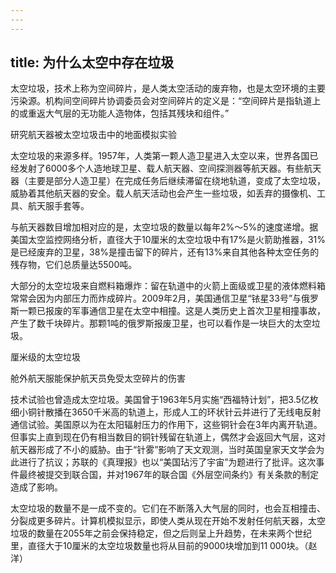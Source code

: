 ```yaml
---
---
---
```

title: 为什么太空中存在垃圾
---




太空垃圾，技术上称为空间碎片，是人类太空活动的废弃物，也是太空环境的主要污染源。机构间空间碎片协调委员会对空间碎片的定义是：“空间碎片是指轨道上的或重返大气层的无功能人造物体，包括其残块和组件。”

研究航天器被太空垃圾击中的地面模拟实验



太空垃圾的来源多样。1957年，人类第一颗人造卫星进入太空以来，世界各国已经发射了6000多个人造地球卫星、载人航天器、空间探测器等航天器。有些航天器（主要是部分人造卫星）在完成任务后继续滞留在绕地轨道，变成了太空垃圾，威胁着其他航天器的安全。载人航天活动也会产生一些垃圾，如丢弃的摄像机、工具、航天服手套等。

与航天器数目增加相对应的是，太空垃圾的数量以每年2%～5%的速度递增。据美国太空监控网络分析，直径大于10厘米的太空垃圾中有17%是火箭助推器，31%是已经废弃的卫星，38%是撞击留下的碎片，还有13%来自其他各种太空任务的残存物，它们总质量达5500吨。

大部分的太空垃圾来自燃料箱爆炸：留在轨道中的火箭上面级或卫星的液体燃料箱常常会因为内部压力而炸成碎片。2009年2月，美国通信卫星“铱星33号”与俄罗斯一颗已报废的军事通信卫星在太空中相撞。这是人类历史上首次卫星相撞事故，产生了数千块碎片。那颗1吨的俄罗斯报废卫星，也可以看作是一块巨大的太空垃圾。

厘米级的太空垃圾



舱外航天服能保护航天员免受太空碎片的伤害



技术试验也曾造成太空垃圾。美国曾于1963年5月实施“西福特计划”，把3.5亿枚细小铜针散播在3650千米高的轨道上，形成人工的环状针云并进行了无线电反射通信试验。美国原以为在太阳辐射压力的作用下，这些铜针会在3年内离开轨道。但事实上直到现在仍有相当数目的铜针残留在轨道上，偶然才会返回大气层，这对航天器形成了不小的威胁。由于“针雾”影响了天文观测，当时英国皇家天文学会为此进行了抗议；苏联的《真理报》也以“美国玷污了宇宙”为题进行了批评。这次事件最终被提交到联合国，并对1967年的联合国《外层空间条约》有关条款的制定造成了影响。

太空垃圾的数量不是一成不变的。它们在不断落入大气层的同时，也会互相撞击、分裂成更多碎片。计算机模拟显示，即使人类从现在开始不发射任何航天器，太空垃圾的数量在2055年之前会保持稳定，但之后则呈上升趋势，在未来两个世纪里，直径大于10厘米的太空垃圾数量也将从目前的9000块增加到11 000块。（赵洋）